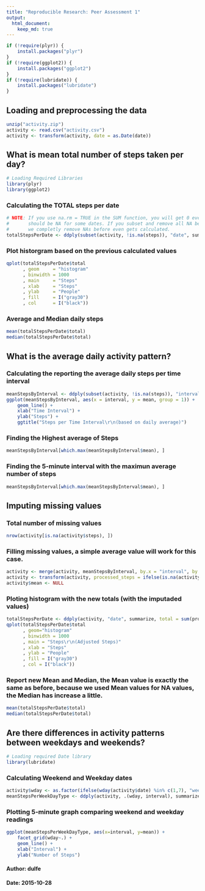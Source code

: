 ```yaml
---
title: "Reproducible Research: Peer Assessment 1"
output: 
  html_document:
    keep_md: true
---
```


```r
if (!require(plyr)) {
    install.packages("plyr")
}
if (!require(ggplot2)) {
    install.packages("ggplot2")
}
if (!require(lubridate)) {
    install.packages("lubridate")
}
```

## Loading and preprocessing the data

```r
unzip("activity.zip")
activity <- read.csv("activity.csv")
activity <- transform(activity, date = as.Date(date))
```


## What is mean total number of steps taken per day?
```r
# Loading Required Libraries
library(plyr)
library(ggplot2)
```

### Calculating the TOTAL steps per date

```r
# NOTE: If you use na.rm = TRUE in the SUM function, you will get 0 even though it 
#       should be NA for some dates. If you subset and remove all NA before summarizing, 
#       we completly remove NAs before even gets calculated.
totalStepsPerDate <- ddply(subset(activity, !is.na(steps)), "date", summarize, total = sum(steps))
```

### Plot historgram based on the previous calculated values

```r
qplot(totalStepsPerDate$total
      , geom     = "histogram"
      , binwidth = 1000
      , main     = "Steps"
      , xlab     = "Steps"
      , ylab     = "People"
      , fill     = I("gray30")
      , col      = I("black")) 
```

### Average and Median daily steps
```r
mean(totalStepsPerDate$total)
median(totalStepsPerDate$total)
```

## What is the average daily activity pattern?

### Calculating the reporting the average daily steps per time interval
```r
meanStepsByInterval <- ddply(subset(activity, !is.na(steps)), "interval", summarize, mean = mean(steps))
ggplot(meanStepsByInterval, aes(x = interval, y = mean, group = 1)) +
    geom_line() +
    xlab("Time Interval") +
    ylab("Steps") +
    ggtitle("Steps per Time Interval\r\n(based on daily average)")
```

### Finding the Highest average of Steps
```r
meanStepsByInterval[which.max(meanStepsByInterval$mean), ]
```

### Finding the 5-minute interval with the maximun average number of steps
```r
meanStepsByInterval[which.max(meanStepsByInterval$mean), ]
```


## Imputing missing values

### Total number of missing values
```r
nrow(activity[is.na(activity$steps), ])
```

### Filling missing values, a simple average value will work for this case.
```r
activity <- merge(activity, meanStepsByInterval, by.x = "interval", by.y = "interval")
activity <- transform(activity, processed_steps = ifelse(is.na(activity$steps), activity$mean, activity$steps))
activity$mean <- NULL
```

### Ploting histogram with the new totals (with the imputaded values)
```r
totalStepsPerDate <- ddply(activity, "date", summarize, total = sum(processed_steps))
qplot(totalStepsPerDate$total
      , geom="histogram"
      , binwidth = 1000
      , main = "Steps\r\n(Adjusted Steps)"
      , xlab = "Steps"
      , ylab = "People"
      , fill = I("gray30")
      , col = I("black")) 
```

### Report new Mean and Median, the Mean value is exactly the same as before, because we used Mean values for NA values, the Median has increase a little.
```r
mean(totalStepsPerDate$total)
median(totalStepsPerDate$total)
```


## Are there differences in activity patterns between weekdays and weekends?
```r
# Loading required Date library
library(lubridate)
```

### Calculating Weekend and Weekday dates
```r
activity$wday <- as.factor(ifelse(wday(activity$date) %in% c(1,7), "weekend", "weekday"))
meanStepsPerWeekDayType <- ddply(activity, .(wday, interval), summarize, mean = mean(processed_steps))
```

### Plotting 5-minute graph comparing weekend and weekday readings
```r
ggplot(meanStepsPerWeekDayType, aes(x=interval, y=mean)) + 
    facet_grid(wday~.) + 
    geom_line() + 
    xlab("Interval") + 
    ylab("Number of Steps")
```

#### Author: dulfe
#### Date: 2015-10-28
